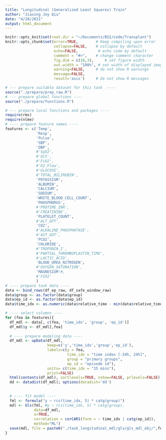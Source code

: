 ```yaml
---
title: "Longitudinal (Generalized Least Squares) Train"
author: "Jiaxing Joy Qiu"
date: "4/28/2021"
output: html_document
---
```


```r
knitr::opts_knit$set(root.dir = "~/Documents/BSI/code/Transplant")
knitr::opts_chunk$set(error=TRUE,        # Keep compiling upon error
                      collapse=FALSE,    # collapse by default
                      echo=FALSE,         # echo code by default
                      comment = "#>",    # change comment character
                      fig.dim = c(10,3),     # set figure width
                      out.width = "100%", # set width of displayed images
                      warning=FALSE,     # do not show R warnings
                      message=FALSE,
                      result='asis')     # do not show R messages

```

```r
# --- prepare suitable dataset for this task  ----
source("./prepare/prep_raw.R")
# --- prepare global functions ----
source("./prepare/functions.R")
```

```r
# --- prepare local functions and packages ----
require(rms)
require(nlme)
# ---- prepare feature names ----
features <- c('Temp', 
              'Resp', 
              'Pulse', 
              'SBP', 
              'DBP', 
              #'SpO2',
              #'GCS', 
              #'FiO2', 
              #'O2_Flow', 
              #'GLUCOSE', 
              #'TOTAL_BILIRUBIN', 
              'POTASSIUM',
              'ALBUMIN', 
              'CALCIUM', 
              'SODIUM', 
              'WHITE_BLOOD_CELL_COUNT', 
              'PHOSPHORUS',
              #'PROTIME_INR', 
              #'CREATININE', 
              'PLATELET_COUNT', 
              #'ALT_GPT', 
              'CO2',
              #'ALKALINE_PHOSPHATASE', 
              #'AST_GOT', 
              'PCO2', 
              'CHLORIDE', 
              #'TROPONIN_I',
              #'PARTIAL_THROMBOPLASTIN_TIME', 
              #'LACTIC_ACID', 
              'BLOOD_UREA_NITROGEN',
              #'OXYGEN_SATURATION', 
              'MAGNESIUM'#, 
              #'FIO2'
              )
# ---- prepare task data ----
data <- bind_rows(df_ep_raw, df_safe_window_raw)
data$group <- as.factor(data$group)
data$ep_id <- as.factor(data$ep_id)
data$time_idx <- as.numeric(data$relative_time - min(data$relative_time) +1) # start 1 step 1 time index ##### don't name variable 'time'
```


```r
# ---- select columns ----
for (fea in features){
  df_mdl <- data[, c(fea, 'time_idx', 'group', 'ep_id')]
  df_mdl$y <- df_mdl[,fea]
  
  # ---- prepare modeling data ----
  df_mdl <- upData(df_mdl,
                   keep=c('y','time_idx','group','ep_id'),
                   labels=c(y = fea,
                            time_idx = "time index [-24h, 24h]",
                            group = "primary groups",
                            ep_id = "episode id"),
                   units= c(time_idx = "15 mins"),
                   print=FALSE)
  html(contents(df_mdl), sortlevels=TRUE, nshow=FALSE, prlevels=FALSE)
  dd <- datadist(df_mdl); options(datadist='dd')
  
  
  # ---- fit model ----
  fml <- formula("y ~ rcs(time_idx, 5) * catg(group)")
  mdl <- Gls(fml, #y ~ rcs(time_idx, 5) * catg(group), 
             data=df_mdl,
             x=TRUE,
             correlation = corCAR1(form = ~ time_idx | catg(ep_id)),
             method="ML")
  save(mdl, file = paste0("./task_longitudinal_mdl/gls/gls_mdl_obj/",fea,"_mdl.rda") )
}


```
